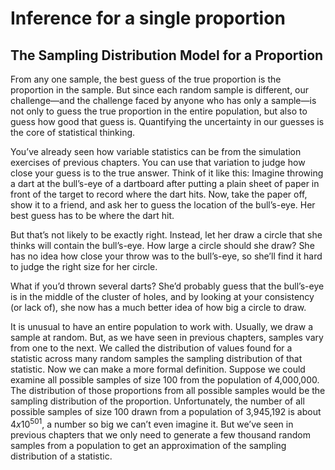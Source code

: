 # Inference for a single proportion {#inference-one-proportion}


## The Sampling Distribution Model for a Proportion

From any one sample, the best guess of the true proportion is the proportion in the sample. But since each random sample is different, our challenge—and the challenge faced by anyone who has only a sample—is not only to guess the true proportion in the entire population, but also to guess how good that guess is. Quantifying the uncertainty in our guesses is the core of statistical thinking.

You've already seen how variable statistics can be from the simulation exercises of previous chapters. You can use that variation to judge how close your guess is to the true answer. Think of it like this: Imagine throwing a dart at the bull's-eye of a dartboard after putting a plain sheet of paper in front of the target to record where the dart hits. Now, take the paper off, show it to a friend, and ask her to guess the location of the bull’s-eye. Her best guess has to be where the dart hit.

But that’s not likely to be exactly right. Instead, let her draw a circle that she thinks will contain the bull’s-eye. How large a circle should she draw? She has no idea how close your throw was to the bull’s-eye, so she’ll find it hard to judge the right size for her circle.

What if you’d thrown several darts? She’d probably guess that the bull’s-eye is in the middle of the cluster of holes, and by looking at your consistency (or lack of), she now has a much better idea of how big a circle to draw.

It is unusual to have an entire population to work with. Usually, we draw a sample at random. But, as we have seen in previous chapters, samples vary from one to the next. We called the distribution of values found for a statistic across many random samples the sampling distribution of that statistic. Now we can make a more formal definition. Suppose we could examine all possible samples of size 100 from the population of 4,000,000. The distribution of those proportions from all possible samples would be the sampling distribution of the proportion. Unfortunately, the number of all possible samples of size 100 drawn from a population of 3,945,192 is about $4x10^501$, a number so big we can’t even imagine it. But we’ve seen in previous chapters that we only need to generate a few thousand random samples from a population to get an approximation of the sampling distribution of a statistic.

